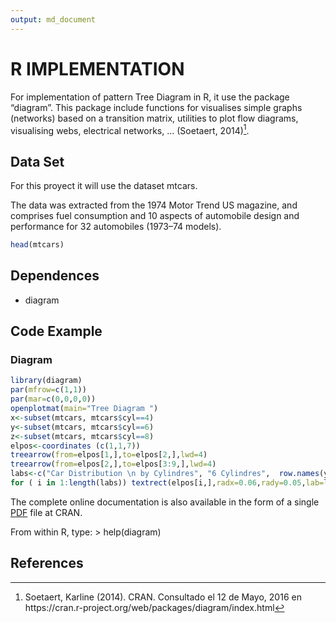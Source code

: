 ```yaml
---
output: md_document
---
```


# R IMPLEMENTATION

For implementation of pattern Tree Diagram in R, it use the package "diagram".  This package include functions for visualises simple graphs (networks) based on a transition matrix, utilities to plot flow diagrams, visualising webs, electrical networks, ...  (Soetaert, 2014)[^1].  


## Data Set

For this proyect it will use the dataset mtcars.

The data was extracted from the 1974 Motor Trend US magazine, and comprises fuel consumption and 10 aspects of automobile design and performance for 32 automobiles (1973–74 models).

```r
head(mtcars)

```


## Dependences

* diagram


## Code Example


### Diagram


```r
library(diagram)
par(mfrow=c(1,1))
par(mar=c(0,0,0,0))
openplotmat(main="Tree Diagram ")
x<-subset(mtcars, mtcars$cyl==4)
y<-subset(mtcars, mtcars$cyl==6)
z<-subset(mtcars, mtcars$cyl==8)
elpos<-coordinates (c(1,1,7))
treearrow(from=elpos[1,],to=elpos[2,],lwd=4)  
treearrow(from=elpos[2,],to=elpos[3:9,],lwd=4) 
labs<-c("Car Distribution \n by Cylindres", "6 Cylindres",  row.names(y))
for ( i in 1:length(labs)) textrect(elpos[i,],radx=0.06,rady=0.05,lab=labs[i] ,cex=0.6, col = "blue", box.col="grey")

```
The complete online documentation is also available in the form of a single [PDF](https://cran.r-project.org/web/packages/diagram/diagram.pdf) file at CRAN.

From within R, type:
> help(diagram)


## References

[^1]: Soetaert, Karline (2014). CRAN. Consultado el 12 de Mayo, 2016 en https://cran.r-project.org/web/packages/diagram/index.html
